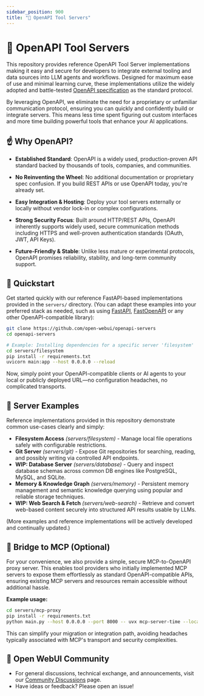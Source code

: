 ```yaml
---
sidebar_position: 900
title: "🔨 OpenAPI Tool Servers"
---
```




<TopBanners />

# 🌟 OpenAPI Tool Servers

This repository provides reference OpenAPI Tool Server implementations making it easy and secure for developers to integrate external tooling and data sources into LLM agents and workflows. Designed for maximum ease of use and minimal learning curve, these implementations utilize the widely adopted and battle-tested [OpenAPI specification](https://www.openapis.org/) as the standard protocol.

By leveraging OpenAPI, we eliminate the need for a proprietary or unfamiliar communication protocol, ensuring you can quickly and confidently build or integrate servers. This means less time spent figuring out custom interfaces and more time building powerful tools that enhance your AI applications.

## ☝️ Why OpenAPI?

- **Established Standard**: OpenAPI is a widely used, production-proven API standard backed by thousands of tools, companies, and communities.

- **No Reinventing the Wheel**: No additional documentation or proprietary spec confusion. If you build REST APIs or use OpenAPI today, you're already set.

- **Easy Integration & Hosting**: Deploy your tool servers externally or locally without vendor lock-in or complex configurations.

- **Strong Security Focus**: Built around HTTP/REST APIs, OpenAPI inherently supports widely used, secure communication methods including HTTPS and well-proven authentication standards (OAuth, JWT, API Keys).

- **Future-Friendly & Stable**: Unlike less mature or experimental protocols, OpenAPI promises reliability, stability, and long-term community support.

## 🚀 Quickstart

Get started quickly with our reference FastAPI-based implementations provided in the `servers/` directory. (You can adapt these examples into your preferred stack as needed, such as using [FastAPI](https://fastapi.tiangolo.com/), [FastOpenAPI](https://github.com/mr-fatalyst/fastopenapi) or any other OpenAPI-compatible library):

```bash
git clone https://github.com/open-webui/openapi-servers
cd openapi-servers

# Example: Installing dependencies for a specific server 'filesystem'
cd servers/filesystem
pip install -r requirements.txt
uvicorn main:app --host 0.0.0.0 --reload
```

Now, simply point your OpenAPI-compatible clients or AI agents to your local or publicly deployed URL—no configuration headaches, no complicated transports.

## 📂 Server Examples

Reference implementations provided in this repository demonstrate common use-cases clearly and simply:

- **Filesystem Access** _(servers/filesystem)_ - Manage local file operations safely with configurable restrictions.
- **Git Server** _(servers/git)_ - Expose Git repositories for searching, reading, and possibly writing via controlled API endpoints.
- **WIP: Database Server** _(servers/database)_ - Query and inspect database schemas across common DB engines like PostgreSQL, MySQL, and SQLite.
- **Memory & Knowledge Graph** _(servers/memory)_ - Persistent memory management and semantic knowledge querying using popular and reliable storage techniques.
- **WIP: Web Search & Fetch** _(servers/web-search)_ - Retrieve and convert web-based content securely into structured API results usable by LLMs.

(More examples and reference implementations will be actively developed and continually updated.)

## 🔌 Bridge to MCP (Optional)

For your convenience, we also provide a simple, secure MCP-to-OpenAPI proxy server. This enables tool providers who initially implemented MCP servers to expose them effortlessly as standard OpenAPI-compatible APIs, ensuring existing MCP servers and resources remain accessible without additional hassle.

**Example usage:**

```bash
cd servers/mcp-proxy
pip install -r requirements.txt
python main.py --host 0.0.0.0 --port 8000 -- uvx mcp-server-time --local-timezone=America/New_York
```

This can simplify your migration or integration path, avoiding headaches typically associated with MCP's transport and security complexities.


## 🌱 Open WebUI Community  

- For general discussions, technical exchange, and announcements, visit our [Community Discussions](https://github.com/open-webui/openapi-servers/discussions) page.
- Have ideas or feedback? Please open an issue!
